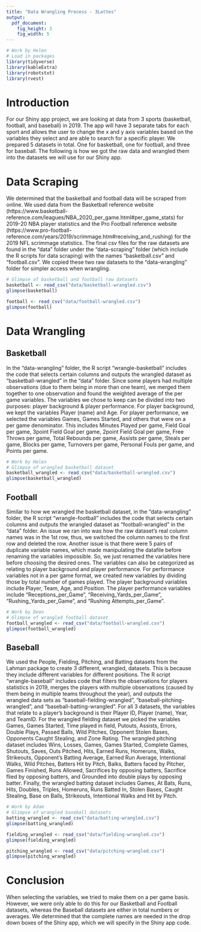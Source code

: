 ```yaml
---
title: "Data Wrangling Process - 3Lattes"
output: 
  pdf_document:
    fig_height: 3
    fig_width: 5
---
```


```r
# Work by Helen
# Load in packages
library(tidyverse)
library(kableExtra)
library(robotstxt) 
library(rvest) 
```

# Introduction

For our Shiny app project, we are looking at data from 3 sports (basketball, football, and baseball) in 2019. The app will have 3 separate tabs for each sport and allows the user to change the x and y axis variables based on the variables they select and are able to search for a specific player. We prepared 5 datasets in total. One for basketball, one for football, and three for baseball. The following is how we got the raw data and wrangled them into the datasets we will use for our Shiny app.

# Data Scraping

We determined that the basketball and football data will be scraped from online. We used data from the Basketball reference website (https://www.basketball-reference.com/leagues/NBA_2020_per_game.html#per_game_stats) for 2019-20 NBA player statistics and the Pro Football reference website (https://www.pro-football-reference.com/years/2019/scrimmage.htm#receiving_and_rushing) for the 2019 NFL scrimmage statistics. The final csv files for the raw datasets are found in the "data" folder under the "data-scraping" folder (which include the R scripts for data scraping) with the names "basketball.csv" and "football.csv". We copied these two raw datasets to the "data-wrangling" folder for simpler access when wrangling.

```r
# Glimpse of basketball and football raw datasets
basketball <- read_csv("data/basketball-wrangled.csv")
glimpse(basketball)

football <- read_csv("data/football-wrangled.csv")
glimpse(football)
```

# Data Wrangling

## Basketball

In the "data-wrangling" folder, the R script "wrangle-basketball" includes the code that selects certain columns and outputs the wrangled dataset as "basketball-wrangled" in the "data" folder. Since some players had multiple observations (due to them being in more than one team), we merged them together to one observation and found the weighted average of the per game variables. The variables we chose to keep can be divided into two purposes: player background & player performance. For player background, we kept the variables Player (name) and Age. For player performance, we selected the variables Games, Games Started, and others that were on a per game denominator. This includes Minutes Played per game, Field Goal per game, 3point Field Goal per game, 2point Field Goal per game, Free Throws per game, Total Rebounds per game, Assists per game, Steals per game, Blocks per game, Turnovers per game, Personal Fouls per game, and Points per game.

```r
# Work by Helen
# Glimpse of wrangled basketball dataset
basketball_wrangled <- read_csv("data/basketball-wrangled.csv")
glimpse(basketball_wrangled)
```

## Football

 
Similar to how we wrangled the basketball dataset, in the "data-wrangling" folder, the R script "wrangle-football" includes the code that selects certain columns and outputs the wrangled dataset as "football-wrangled" in the "data" folder. An issue we ran into was how the raw dataset's real column names was in the 1st row, thus, we switched the column names to the first row and deleted the row. Another issue is that there were 5 pairs of duplicate variable names, which made manipulating the datafile before renaming the variables impossible. So, we just renamed the variables here before choosing the desired ones. The variables can also be categorized as relating to player background and player performance. For performance variables not in a per game format, we created new variables by dividing those by total number of games played. The player background variables include Player, Team, Age, and Position. The player performance variables include "Receptions_per_Game", "Receiving_Yards_per_Game", "Rushing_Yards_per_Game", and "Rushing Attempts_per_Game".


```r
# Work by Deon
# Glimpse of wrangled football dataset
football_wrangled <- read_csv("data/football-wrangled.csv")
glimpse(football_wrangled)
```

## Baseball

We used the People, Fielding, Pitching, and Batting datasets from the Lahman package to create 3 different, wrangled, datasets. This is because they include different variables for different positions. The R script "wrangle-baseball" includes code that filters the observations for players statistics in 2019, merges the players with multiple observations (caused by them being in multiple teams throughout the year), and outputs the wrangled data sets as "baseball-fielding-wrangled", "baseball-pitching-wrangled", and "baseball-batting-wrangled". For all 3 datasets, the variables that relate to a player's background is their Player ID, Player (name), Year, and TeamID. For the wrangled fielding dataset we picked the variables Games, Games Started, Time played in field, Putouts, Assists, Errors, Double Plays, Passed Balls, Wild Pitches, Opponent Stolen Bases, Opponents Caught Stealing, and Zone Rating. The wrangled pitching dataset includes Wins, Losses, Games, Games Started, Complete Games, Shutouts, Saves, Outs Pitched, Hits, Earned Runs, Homeruns, Walks, Strikeouts, Opponent's Batting Average, Earned Run Average, Intentional Walks, Wild Pitches, Batters Hit by Pitch, Balks, Batters faced by Pitcher, Games Finished, Runs Allowed, Sacrifices by opposing batters, Sacrifice flied by opposing batters, and Grounded into double plays by opposing batter. Finally, the wrangled batting dataset includes Games, At Bats, Runs, Hits, Doubles, Triples, Homeruns, Runs Batted In, Stolen Bases, Caught Stealing, Base on Balls, Strikeouts, Intentional Walks and Hit by Pitch.

```r
# Work by Adam
# Glimpse of wrangled baseball datasets
batting_wrangled <- read_csv("data/batting-wrangled.csv")
glimpse(batting_wrangled)

fielding_wrangled <- read_csv("data/fielding-wrangled.csv")
glimpse(fielding_wrangled)

pitching_wrangled <- read_csv("data/pitching-wrangled.csv")
glimpse(pitching_wrangled)
```

# Conclusion

When selecting the variables, we tried to make them on a per game basis. However, we were only able to do this for our Basketball and Football datasets, whereas the Baseball datasets are either in total numbers or averages. We determined that the complete names are needed in the drop down boxes of the Shiny app, which we will specify in the Shiny app code.
